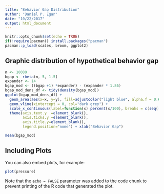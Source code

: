 ```yaml
---
title: "Behavior Gap Distribution"
author: "Daniel P. Egan"
date: "10/22/2017"
output: html_document
---
```


```r
knitr::opts_chunk$set(echo = TRUE)
if(!require(pacman)) install.packages("pacman")
pacman::p_load(scales, broom, ggplot2)
```

## Graphic distribution of hypothetical behavior gap


```r



n <- 10000
bgap <- rbeta(n, 5, 1.5)
expander <- 14
bgap_mod <- ((bgap +1) *expander) - (expander * 1.86)
bgap_mod_dens_df <- tidy(density(bgap_mod))
ggplot(bgap_mod_dens_df) + 
  geom_area(aes(x=x, y=y), fill=adjustcolor("light blue", alpha.f = 0.6)) + 
  geom_vline(xintercept = 0, col="dark grey") + 
  scale_x_continuous(label=function(x) percent(x/100), breaks = c(seq(-10,5, 2))) + 
  theme(axis.text.y  =element_blank(),
        axis.ticks.y =element_blank(),
        axis.title.y=element_blank(),
        legend.position="none") + xlab("Behavior Gap")

mean(bgap_mod)

```

## Including Plots

You can also embed plots, for example:

```r
plot(pressure)
```

Note that the `echo = FALSE` parameter was added to the code chunk to prevent printing of the R code that generated the plot.
